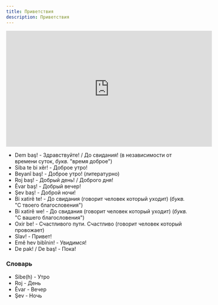 ```yaml
---
title: Приветствия
description: Приветствия
---
```


<iframe
  width="560"
  height="315"
  src="https://www.youtube.com/embed/Nm6H2g9OyIk"
  title="YouTube video player"
  frameborder="0"
  allow="accelerometer; autoplay; clipboard-write; encrypted-media; gyroscope; picture-in-picture"
  allowfullscreen
></iframe>

- Dem baş! - Здравствуйте! / До свидания! (в независимости от времени суток, _букв._ "время доброе")
- Siba te bi xêr! - Доброе утро!
- Beyanî baş! - Доброе утро! (литературно)
- Roj baş! - Добрый день! / Доброго дня!
- Êvar baş! - Добрый вечер!
- Şev baş! - Доброй ночи!
- Bi xatirê te! - До свидания (говорит человек который уходит) (_букв._ "C твоего благословения")
- Bi xatirê we! - До свидания (говорит человек который уходит) (_букв._ "C вашего благословения")
- Oxir be! - Счастливого пути. Счастливо (говорит человек который провожает)
- Slav! - Привет!
- Emê hev bibînin! - Увидимся!
- De pak! / De baş! - Пока!

### Словарь

- Sibe(h) - Утро
- Roj - День
- Êvar - Вечер
- Şev - Ночь
